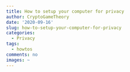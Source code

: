```yaml
---
title: How to setup your computer for privacy
author: CryptoGameTheory
date: '2020-09-16'
slug: how-to-setup-your-computer-for-privacy
categories:
  - Privacy
tags:
  - howtos
comments: no
images: ~
---
```


